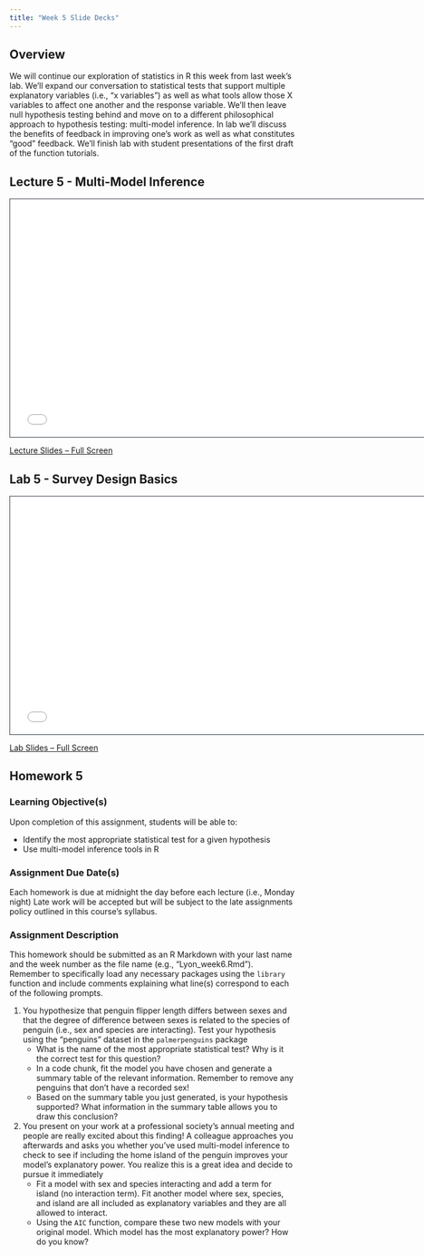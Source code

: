 ```yaml
---
title: "Week 5 Slide Decks"
---
```


## Overview

We will continue our exploration of statistics in R this week from last week's lab. We'll expand our conversation to statistical tests that support multiple explanatory variables (i.e., "x variables") as well as what tools allow those X variables to affect one another and the response variable. We'll then leave null hypothesis testing behind and move on to a different philosophical approach to hypothesis testing: multi-model inference. In lab we'll discuss the benefits of feedback in improving one's work as well as what constitutes "good" feedback. We'll finish lab with student presentations of the first draft of the function tutorials.

## Lecture 5 - Multi-Model Inference

```{=html}
<iframe class="slide-deck" src="slides_5a.html" height="420" width="750" style="border: 1px solid #2e3846;"></iframe>
```

[Lecture Slides -- Full Screen](slides_5a.qmd)

## Lab 5 - Survey Design Basics

```{=html}
<iframe class="slide-deck" src="slides_5b.html" height="420" width="750" style="border: 1px solid #2e3846;"></iframe>
```

[Lab Slides -- Full Screen](slides_5b.qmd)

## Homework 5

### Learning Objective(s)

Upon completion of this assignment, students will be able to:

- Identify the most appropriate statistical test for a given hypothesis
- Use multi-model inference tools in R

### Assignment Due Date(s)

Each homework is due at midnight the day before each lecture (i.e., Monday night) Late work will be accepted but will be subject to the late assignments policy outlined in this course's syllabus.

### Assignment Description

This homework should be submitted as an R Markdown with your last name and the week number as the file name (e.g., "Lyon_week6.Rmd"). Remember to specifically load any necessary packages using the `library` function and include comments explaining what line(s) correspond to each of the following prompts.

1. You hypothesize that penguin flipper length differs between sexes and that the degree of difference between sexes is related to the species of penguin (i.e., sex and species are interacting). Test your hypothesis using the "penguins" dataset in the `palmerpenguins` package
    - What is the name of the most appropriate statistical test? Why is it the correct test for this question?
    - In a code chunk, fit the model you have chosen and generate a summary table of the relevant information. Remember to remove any penguins that don't have a recorded sex!
    - Based on the summary table you just generated, is your hypothesis supported? What information in the summary table allows you to draw this conclusion? 

2. You present on your work at a professional society's annual meeting and people are really excited about this finding! A colleague approaches you afterwards and asks you whether you've used multi-model inference to check to see if including the home island of the penguin improves your model's explanatory power. You realize this is a great idea and decide to pursue it immediately
    - Fit a model with sex and species interacting and add a term for island (no interaction term). Fit another model where sex, species, and island are all included as explanatory variables and they are all allowed to interact.
    - Using the `AIC` function, compare these two new models with your original model. Which model has the most explanatory power? How do you know?
